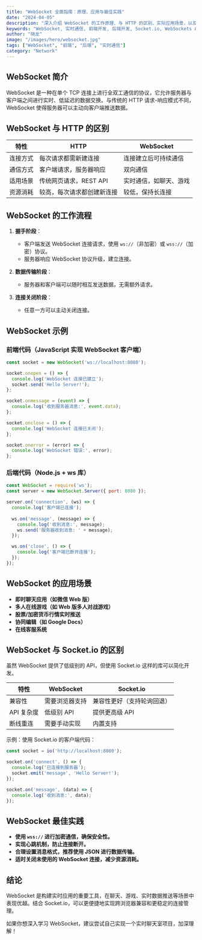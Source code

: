 ```yaml
---
title: "WebSocket 全面指南：原理、应用与最佳实践"
date: "2024-04-05"
description: "深入介绍 WebSocket 的工作原理、与 HTTP 的区别、实际应用场景，以及如何在前端和后端实现 WebSocket 通信。"
keywords: "WebSocket, 实时通信, 前端开发, 后端开发, Socket.io, WebSockets API, 全双工通信"
author: "晓龙"
image: "/images/hero/websocket.jpg"
tags: ["WebSocket", "前端", "后端", "实时通信"]
category: "Network"
---
```


## WebSocket 简介

WebSocket 是一种在单个 TCP 连接上进行全双工通信的协议，它允许服务器与客户端之间进行实时、低延迟的数据交换。与传统的 HTTP 请求-响应模式不同，WebSocket 使得服务器可以主动向客户端推送数据。

## WebSocket 与 HTTP 的区别

| 特性         | HTTP                 | WebSocket          |
|-------------|---------------------|--------------------|
| 连接方式    | 每次请求都需新建连接  | 连接建立后可持续通信 |
| 通信方式    | 客户端请求，服务器响应 | 双向通信          |
| 适用场景    | 传统网页请求，REST API | 实时通信，如聊天、游戏 |
| 资源消耗    | 较高，每次请求都创建新连接 | 较低，保持长连接 |

## WebSocket 的工作流程

1. **握手阶段**：
   - 客户端发送 WebSocket 连接请求，使用 `ws://`（非加密）或 `wss://`（加密）协议。
   - 服务器响应 WebSocket 协议升级，建立连接。

2. **数据传输阶段**：
   - 服务器和客户端可以随时相互发送数据，无需额外请求。

3. **连接关闭阶段**：
   - 任意一方可以主动关闭连接。

## WebSocket 示例

### 前端代码（JavaScript 实现 WebSocket 客户端）

```javascript
const socket = new WebSocket('ws://localhost:8080');

socket.onopen = () => {
  console.log('WebSocket 连接已建立');
  socket.send('Hello Server!');
};

socket.onmessage = (event) => {
  console.log('收到服务器消息:', event.data);
};

socket.onclose = () => {
  console.log('WebSocket 连接已关闭');
};

socket.onerror = (error) => {
  console.log('WebSocket 错误:', error);
};
```

### 后端代码（Node.js + ws 库）

```javascript
const WebSocket = require('ws');
const server = new WebSocket.Server({ port: 8080 });

server.on('connection', (ws) => {
  console.log('客户端已连接');
  
  ws.on('message', (message) => {
    console.log('收到消息:', message);
    ws.send('服务器收到消息: ' + message);
  });

  ws.on('close', () => {
    console.log('客户端已断开连接');
  });
});
```

## WebSocket 的应用场景

- **即时聊天应用（如微信 Web 版）**
- **多人在线游戏（如 Web 版多人对战游戏）**
- **股票/加密货币行情实时推送**
- **协同编辑（如 Google Docs）**
- **在线客服系统**

## WebSocket 与 Socket.io 的区别

虽然 WebSocket 提供了低级别的 API，但使用 Socket.io 这样的库可以简化开发。

| 特性           | WebSocket | Socket.io |
|--------------|---------|----------|
| 兼容性       | 需要浏览器支持 | 兼容性更好（支持轮询回退） |
| API 复杂度   | 低级别 API | 提供更高级 API |
| 断线重连     | 需要手动实现 | 内置支持 |

示例：使用 Socket.io 的客户端代码：

```javascript
const socket = io('http://localhost:8080');

socket.on('connect', () => {
  console.log('已连接到服务器');
  socket.emit('message', 'Hello Server!');
});

socket.on('message', (data) => {
  console.log('收到消息:', data);
});
```

## WebSocket 最佳实践

- **使用 `wss://` 进行加密通信，确保安全性。**
- **实现心跳机制，防止连接断开。**
- **合理设置消息格式，推荐使用 JSON 进行数据传输。**
- **适时关闭未使用的 WebSocket 连接，减少资源消耗。**

## 结论

WebSocket 是构建实时应用的重要工具，在聊天、游戏、实时数据推送等场景中表现优越。结合 Socket.io，可以更便捷地实现跨浏览器兼容和更稳定的连接管理。

如果你想深入学习 WebSocket，建议尝试自己实现一个实时聊天室项目，加深理解！
